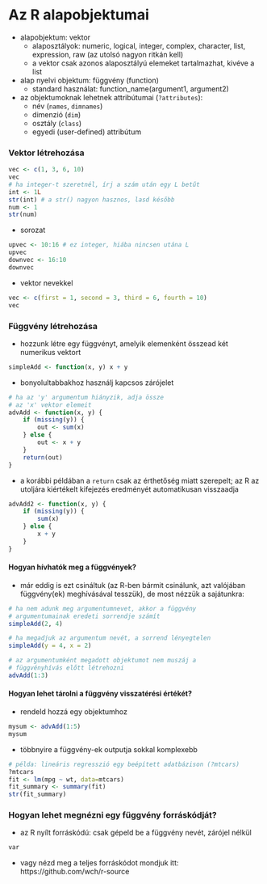 # Az R alapobjektumai

- alapobjektum: vektor
    - alaposztályok: numeric, logical, integer, complex, character, list, expression, raw (az utolsó nagyon ritkán kell)
    - a vektor csak azonos alaposztályú elemeket tartalmazhat, kivéve a list
- alap nyelvi objektum: függvény (function)
    - standard használat: function_name(argument1, argument2)
- az objektumoknak lehetnek attribútumai (`?attributes`):
    - név (`names`, `dimnames`)  
    - dimenzió (`dim`)   
    - osztály (`class`)    
    - egyedi (user-defined) attribútum

### Vektor létrehozása
```r
vec <- c(1, 3, 6, 10)
vec
# ha integer-t szeretnél, írj a szám után egy L betűt
int <- 1L
str(int) # a str() nagyon hasznos, lasd később
num <- 1
str(num)
```

- sorozat
```r
upvec <- 10:16 # ez integer, hiába nincsen utána L
upvec
downvec <- 16:10
downvec
```

- vektor nevekkel
```r
vec <- c(first = 1, second = 3, third = 6, fourth = 10)
vec
```

### Függvény létrehozása

- hozzunk létre egy függvényt, amelyik elemenként összead két numerikus vektort
```r
simpleAdd <- function(x, y) x + y
```

- bonyolultabbakhoz használj kapcsos zárójelet
```r
# ha az 'y' argumentum hiányzik, adja össze 
# az 'x' vektor elemeit
advAdd <- function(x, y) {
    if (missing(y)) {
        out <- sum(x)
    } else {
        out <- x + y
    }
    return(out)
}
```

- a korábbi példában a `return` csak az érthetőség miatt szerepelt; az R az utoljára kiértékelt kifejezés eredményét automatikusan visszaadja
```r
advAdd2 <- function(x, y) {
    if (missing(y)) {
        sum(x)
    } else {
        x + y
    }
}
```

#### Hogyan hívhatók meg a függvények?
- már eddig is ezt csináltuk (az R-ben bármit csinálunk, azt valójában függvény(ek) meghívásával tesszük), de most nézzük a sajátunkra:
```r
# ha nem adunk meg argumentumnevet, akkor a függvény 
# argumentumainak eredeti sorrendje számít
simpleAdd(2, 4)

# ha megadjuk az argumentum nevét, a sorrend lényegtelen
simpleAdd(y = 4, x = 2)

# az argumentumként megadott objektumot nem muszáj a 
# függvényhívás előtt létrehozni
advAdd(1:3)
```

#### Hogyan lehet tárolni a függvény visszatérési értékét?
- rendeld hozzá egy objektumhoz
```r
mysum <- advAdd(1:5)
mysum
```
- többnyire a függvény-ek outputja sokkal komplexebb
```r
# példa: lineáris regresszió egy beépített adatbázison (?mtcars)
?mtcars
fit <- lm(mpg ~ wt, data=mtcars)
fit_summary <- summary(fit)
str(fit_summary)
```

### Hogyan lehet megnézni egy függvény forráskódját?
- az R nyílt forráskódú: csak gépeld be a függvény nevét, zárójel nélkül
```r
var
```

- vagy nézd meg a teljes forráskódot mondjuk itt: https://github.com/wch/r-source
